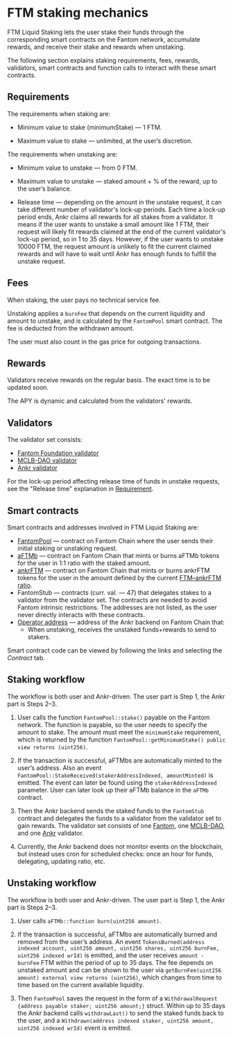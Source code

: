 # FTM staking mechanics

FTM Liquid Staking lets the user stake their funds through the corresponding smart contracts on the Fantom network, accumulate rewards, and receive their stake and rewards when unstaking.

The following section explains staking requirements, fees, rewards, validators, smart contracts and function calls to interact with these smart contracts.


## Requirements

The requirements when staking are:

* Minimum value to stake (minimumStake) — 1 FTM.

* Maximum value to stake — unlimited, at the user’s discretion. 

The requirements when unstaking are:

* Minimum value to unstake — from 0 FTM.

* Maximum value to unstake — staked amount + % of the reward, up to the user’s balance.

* Release time — depending on the amount in the unstake request, it can take different number of validator's lock-up periods. Each time a lock-up period ends, Ankr claims all rewards for all stakes from a validator. It means if the user wants to unstake a small amount like 1 FTM, their request will likely fit rewards claimed at the end of the current validator's lock-up period, so in 1 to 35 days. However, if the user wants to unstake 10000 FTM, the request amount is unlikely to fit the current claimed rewards and will have to wait until Ankr has enough funds to fulfill the unstake request.   


## Fees
When staking, the user pays no technical service fee.

Unstaking applies a `burnFee` that depends on the current liquidity and amount to unstake, and is calculated by the `FantomPool` smart contract. 
The fee is deducted from the withdrawn amount.

The user must also count in the gas price for outgoing transactions.


## Rewards

Validators receive rewards on the regular basis. The exact time is to be updated soon.

The APY is dynamic and calculated from the validators' rewards.   


## Validators
The validator set consists:
* [Fantom Foundation validator](https://explorer.fantom.network/validator/0xd160D9B59508e4636eEc3E0a7f734268D1cE1047)
* [MCLB-DAO validator](https://explorer.fantom.network/validator/0x63c87103063a146d75788780f2b026a01c03046b)
* [Ankr validator](https://explorer.fantom.network/validator/0x0aa7aa665276a96acd25329354feea8f955caf2b)

For the lock-up period affecting release time of funds in unstake requests, see the "Release time" explanation in [Requirement](#requirements). 


## Smart contracts
Smart contracts and addresses involved in FTM Liquid Staking are:
* [FantomPool](https://ftmscan.com/address/0x84db6eE82b7Cf3b47E8F19270abdE5718B936670) — contract on Fantom Chain where the user sends their initial staking or unstaking request.
* [aFTMb](https://ftmscan.com/address/0xB42bF10ab9Df82f9a47B86dd76EEE4bA848d0Fa2) — contract on Fantom Chain that mints or burns aFTMb tokens for the user in 1:1 ratio with the staked amount.
* [ankrFTM](https://ftmscan.com/address/0xCfC785741Dc0e98ad4c9F6394Bb9d43Cd1eF5179) — contract on Fantom Chain that mints or burns ankrFTM tokens for the user in the amount defined by the current [FTM–ankrFTM ratio](https://ftmscan.com/address/0xCfC785741Dc0e98ad4c9F6394Bb9d43Cd1eF5179#readProxyContract#F10).
* FantomStub — contracts (curr. val. — 47) that delegates stakes to a validator from the validator set. The contracts are needed to avoid Fantom intrinsic restrictions. The addresses are not listed, as the user never directly interacts with these contracts.
* [Operator address](https://ftmscan.com/address/0x4069d8a3de3a72eca86ca5e0a4b94619085e7362) — address of the Ankr backend on Fantom Chain that:
  * When unstaking, receives the unstaked funds+rewards to send to stakers.

Smart contract code can be viewed by following the links and selecting the *Contract* tab.

## Staking workflow
The workflow is both user and Ankr-driven. The user part is Step 1, the Ankr part is Steps 2–3.

1. User calls the function `FantomPool::stake()` payable on the Fantom network. The function is payable, so the user needs to specify the amount to stake. The amount must meet the `minimumStake` requirement, which is returned by the function `FantomPool::getMinimumStake() public view returns (uint256)`. 

2. If the transaction is successful, aFTMbs are automatically minted to the user’s address. Also an event `FantomPool::StakeReceived(stakerAddressIndexed, amountMinted)` is emitted. The event can later be found using the `stakerAddressIndexed` parameter. User can later look up their aFTMb balance in the `aFTMb` contract. 

4. Then the Ankr backend sends the staked funds to the `FantomStub` contract and delegates the funds to a validator from the validator set to gain rewards. The validator set consists of one [Fantom](https://explorer.fantom.network/validator/0xd160d9b59508e4636eec3e0a7f734268d1ce1047), one [MCLB-DAO](https://explorer.fantom.network/validator/0x63c87103063a146d75788780f2b026a01c03046b), and one [Ankr](https://explorer.fantom.network/validator/0x146ee71e057e6b10efb93aedf631fde6cbaed5e2) validator.

5. Currently, the Ankr backend does not monitor events on the blockchain, but instead uses cron for scheduled checks: once an hour for funds, delegating, updating ratio, etc.

## Unstaking workflow

The workflow is both user and Ankr-driven. The user part is Step 1, the Ankr part is Steps 2–3.

1. User calls `aFTMb::function burn(uint256 amount)`. 

2. If the transaction is successful, aFTMbs are automatically burned and removed from the user’s address. An event `TokensBurned(address indexed account, uint256 amount, uint256 shares, uint256 burnFee, uint256 indexed wrId)` is emitted, and the user receives `amount - burnFee` FTM within the period of up to 35 days. 
The fee depends on unstaked amount and can be shown to the user via `getBurnFee(uint256 amount) external view returns (uint256)`, which changes from time to time based on the current available liquidity. 

3. Then `FantomPool` saves the request in the form of a `WithdrawalRequest {address payable staker; uint256 amount;}` struct. Within up to 35 days the Ankr backend calls `withdrawLast()` to send the staked funds back to the user, and a `Withdrawn(address indexed staker, uint256 amount, uint256 indexed wrId)` event is emitted.
